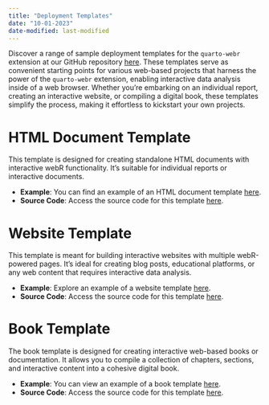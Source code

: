 ```yaml
---
title: "Deployment Templates"
date: "10-01-2023"
date-modified: last-modified
---
```


Discover a range of sample deployment templates for the `quarto-webr` extension at our GitHub repository [here](https://github.com/coatless/quarto-webr/tree/main/examples). These templates serve as convenient starting points for various web-based projects that harness the power of the `quarto-webr` extension, enabling interactive data analysis inside of a web browser. Whether you're embarking on an individual report, creating an interactive website, or compiling a digital book, these templates simplify the process, making it effortless to kickstart your own projects.

# HTML Document Template

This template is designed for creating standalone HTML documents with interactive webR functionality. It's suitable for individual reports or interactive documents.

- **Example**: You can find an example of an HTML document template [here](https://quarto-webr.thecoatlessprofessor.com/examples/html-document/).
- **Source Code**: Access the source code for this template [here](https://github.com/coatless/quarto-webr/tree/main/docs/examples/html-document).

# Website Template

This template is meant for building interactive websites with multiple webR-powered pages. It's ideal for creating blog posts, educational platforms, or any web content that requires interactive data analysis.

- **Example**: Explore an example of a website template [here](https://quarto-webr.thecoatlessprofessor.com/examples/website/).
- **Source Code**: Access the source code for this template [here](https://github.com/coatless/quarto-webr/tree/main/docs/examples/website).


# Book Template

The book template is designed for creating interactive web-based books or documentation. It allows you to compile a collection of chapters, sections, and interactive content into a cohesive digital book.

- **Example**: You can view an example of a book template [here](https://quarto-webr.thecoatlessprofessor.com/examples/book).
- **Source Code**: Access the source code for this template [here](https://github.com/coatless/quarto-webr/tree/main/docs/examples/book).

